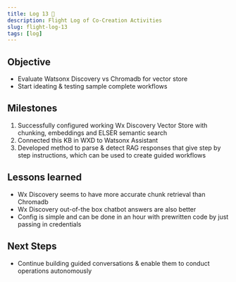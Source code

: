 ```yaml
---
title: Log 13 🛫
description: Flight Log of Co-Creation Activities
slug: flight-log-13
tags: [log]
---
```


## Objective
- Evaluate Watsonx Discovery vs Chromadb for vector store 
- Start ideating & testing sample complete workflows

## Milestones
1. Successfully configured working Wx Discovery Vector Store with chunking, embeddings and ELSER semantic search 
2. Connected this KB in WXD to Watsonx Assistant
3. Developed method to parse & detect RAG responses that give step by step instructions, which can be used to create guided workflows

## Lessons learned
- Wx Discovery seems to have more accurate chunk retrieval than Chromadb
- Wx Discovery out-of-the box chatbot answers are also better
- Config is simple and can be done in an hour with prewritten code by just passing in credentials

## Next Steps
- Continue building guided conversations & enable them to conduct operations autonomously
